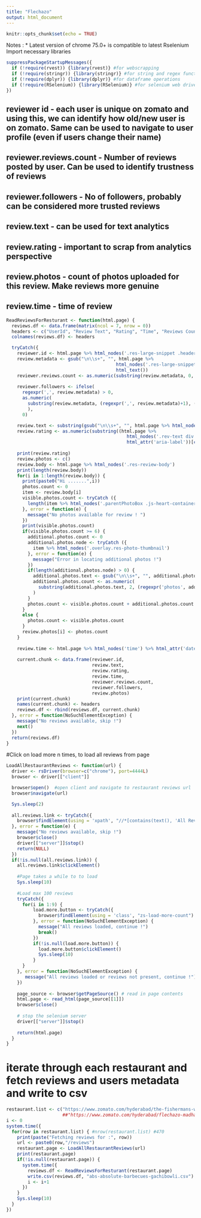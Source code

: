 ```yaml
---
title: "Flechazo"
output: html_document
---
```


```r
knitr::opts_chunk$set(echo = TRUE)
```

Notes :
* Latest version of chrome 75.0+ is compatible to latest Rselenium
Import necessary libraries

```r
suppressPackageStartupMessages({
  if (!require(rvest)) {library(rvest)} #for webscrapping
  if (!require(stringr)) {library(stringr)} #for string and regex functions
  if (!require(dplyr)) {library(dplyr)} #for dataframe operations
  if (!require(RSelenium)) {library(RSelenium)} #for selenium web driver
})
```


## reviewer id - each user is unique on zomato and using this, we can identify how old/new user is on zomato. Same can be used to navigate to user profile (even if users change their name)

## reviewer.reviews.count - Number of reviews posted by user. Can be used to identify trustness of reviews

## reviewer.followers - No of followers, probably can be considered more trusted reviews

## review.text - can be used for text analytics

## review.rating - important to scrap from analytics perspective

## review.photos - count of photos uploaded for this review. Make reviews more genuine

## review.time - time of review

```r
ReadReviewsForResturant <- function(html.page) {
  reviews.df <- data.frame(matrix(ncol = 7, nrow = 0))
  headers <- c("UserId", "Review Text", "Rating", "Time", "Reviews Count", "Followers Count", "Photos Count")
  colnames(reviews.df) <- headers

  tryCatch({
    reviewer.id <- html.page %>% html_nodes('.res-large-snippet .header a') %>% html_attr('data-entity_id')
    review.metadata <- gsub("\n\\s+", "", html.page %>% 
                                         html_nodes('.res-large-snippet .grey-text') %>% 
                                         html_text())
    reviewer.reviews.count <- as.numeric(substring(review.metadata, 0, regexpr('Review', review.metadata)-1))
    
    reviewer.followers <- ifelse(
      regexpr(',', review.metadata) > 0,
      as.numeric(
        substring(review.metadata, (regexpr(',', review.metadata)+1), (regexpr('Follower',review.metadata)-1))
        ),
      0)

    review.text <- substring(gsub("\n\\s+", "", html.page %>% html_nodes('.rev-text') %>% html_text()), 7)
    review.rating <- as.numeric(substring((html.page %>% 
                                             html_nodes('.rev-text div') %>% 
                                             html_attr('aria-label'))[c(TRUE, FALSE)], 7))
    
    print(review.rating)
    review.photos <- c()
    review.body <- html.page %>% html_nodes('.res-review-body')
    print(length(review.body))
    for(i in 1:length(review.body)) {
      print(paste0("Hi .......",i))
      photos.count <- 0
      item <- review.body[i]
      visible.photos.count <- tryCatch ({
        length(item %>% html_nodes('.parentPhotoBox .js-heart-container'))
      }, error = function(e) {
        message("No photos available for review ! ")
      })
      print(visible.photos.count)
      if(visible.photos.count >= 6) {
        additional.photos.count <- 0
        additional.photos.node <- tryCatch ({
          item %>% html_nodes('.overlay.res-photo-thumbnail')
        }, error = function(e) {
          message("Error in locating additional photos !")
        })
        if(length(additional.photos.node) > 0) {
          additional.photos.text <- gsub("\n\\s+", "", additional.photos.node %>% html_text())
          additional.photos.count <- as.numeric(
            substring(additional.photos.text, 2, (regexpr('photos', additional.photos.text)-2))
          ) 
        }
        photos.count <- visible.photos.count + additional.photos.count
      }
      else {
        photos.count <- visible.photos.count
      }
      review.photos[i] <- photos.count
    }
    
    review.time <- html.page %>% html_nodes('time') %>% html_attr('datetime')
    
    current.chunk <- data.frame(reviewer.id,
                                review.text,
                                review.rating,
                                review.time,
                                reviewer.reviews.count,
                                reviewer.followers,
                                review.photos)
    print(current.chunk)
    names(current.chunk) <- headers
    reviews.df <- rbind(reviews.df, current.chunk)
  }, error = function(NoSuchElementException) {
    message("No reviews available, skip !")
    next()
  })
  return(reviews.df)
}

```

#Click on load more n times, to load all reviews from page

```r
LoadAllRestaurantReviews <- function(url) {
  driver <- rsDriver(browser=c("chrome"), port=4444L)
  browser <- driver[["client"]]

  browser$open()  #open client and navigate to restaurant reviews url
  browser$navigate(url)

  Sys.sleep(2)
  
  all.reviews.link <- tryCatch({
    browser$findElement(using = 'xpath', "//*[contains(text(), 'All Reviews')]")
  }, error = function(e) {
    message("No reviews available, skip !")
    browser$close()
    driver[["server"]]$stop()
    return(NULL)
  })
  if(!is.null(all.reviews.link)) {
    all.reviews.link$clickElement()
    
    #Page takes a while to to load
    Sys.sleep(10)
  
    #Load max 100 reviews
    tryCatch({
      for(i in 1:9) {
          load.more.button <- tryCatch({
            browser$findElement(using = 'class', "zs-load-more-count")
          }, error = function(NoSuchElementException) {
            message("All reviews loaded, continue !")
            break()
          })
          if(!is.null(load.more.button)) {
            load.more.button$clickElement()
            Sys.sleep(10)
          }
      }
    }, error = function(NoSuchElementException) {
       message("All reviews loaded or reviews not present, continue !")
    }) 
    
    page_source <- browser$getPageSource() # read in page contents
    html.page <- read_html(page_source[[1]])
    browser$close()
    
    # stop the selenium server
    driver[["server"]]$stop()
    
    return(html.page)
  }
}
```

# iterate through each restaurant and fetch reviews and users metadata and write to csv 

```r
restaurant.list <- c("https://www.zomato.com/hyderabad/the-fishermans-wharf-gachibowli")
                     ##"https://www.zomato.com/hyderabad/flechazo-madhapur")
i <- 0
system.time({
  for(row in restaurant.list) { #nrow(restaurant.list) #470
    print(paste("Fetching reviews for :", row))
    url <- paste0(row,"/reviews")
    restaurant.page <- LoadAllRestaurantReviews(url)
    print(restaurant.page)
    if(!is.null(restaurant.page)) {
      system.time({
        reviews.df <- ReadReviewsForResturant(restaurant.page)
        write.csv(reviews.df, "abs-absolute-barbecues-gachibowli.csv")
        i <- i+1
      })
    } 
    Sys.sleep(10)
  }
})
```
```r

```
